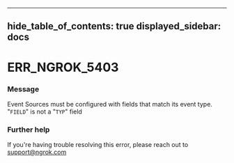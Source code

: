 

---
hide_table_of_contents: true
displayed_sidebar: docs
---


# ERR_NGROK_5403

### Message
Event Sources must be configured with fields that match its event type. "`FIELD`" is not a "`TYP`" field

<ErrorDetails error="err_ngrok_5403" />



### Further help
If you're having trouble resolving this error, please reach out to [support@ngrok.com](mailto:support@ngrok.com?subject=Help%20with%20ERR_NGROK_5403)

